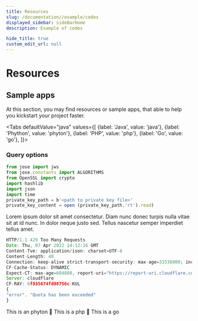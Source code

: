 ```yaml
---
title: Resources
slug: /documentation//example/codes
displayed_sidebar: sideBarHome
description: Example of codes

hide_title: true
custom_edit_url: null
---
```



<Breadcrumbs/>

# Resources

## Sample apps

At this section, you may find resources or sample apps, that able to help you kickstart your project faster.

<Tabs
  defaultValue="java"
  values={[
    {label: 'Java', value: 'java'},
    {label: 'Phython', value: 'phyton'},
    {label: 'PHP', value: 'php'},
    {label: 'Go', value: 'go'},
  ]}>
  <TabItem value="java">

### Query options

```js
from jose import jws 
from jose.constants import ALGORITHMS 
from OpenSSL import crypto 
import hashlib 
import json
import time
private_key_path = b'<path to private key file>'
private_key_content = open (private_key_path,'rt').read)
```

Lorem ipsum dolor sit amet consectetur. Diam nunc donec turpis nulla vitae sit at id nunc. In dolor neque justo sed. Tellus nascetur semper imperdiet tellus amet.

```js
HTTP/1.1 429 Too Many Requests
Date: Thu, 07 Apr 2022 14:12:16 GMT
Content-Tve: application/ison: charset=UTF-8
Content-Length: 40
Connection: keep-alive strict-transport-security: max-age=31536000; includeSubDomains strict-transport-security: max-aqe=31536000
CF-Cache-Status: DYNAMIC
Expect-CT: max-age=604800, report-uri="https://report-uri.cloudflare.com/cdn-cgi/beacon/expect
Server: cloudflare
CF-RAY: 6f835674fd08756c-KUL
{
"error". "Quota has been exceeded"
}

```

  
  </TabItem>
  <TabItem value="phyton">This is an phyton 🍊</TabItem>
  <TabItem value="php">This is a php 🍌</TabItem>
  <TabItem value="go">This is a go </TabItem>

</Tabs>